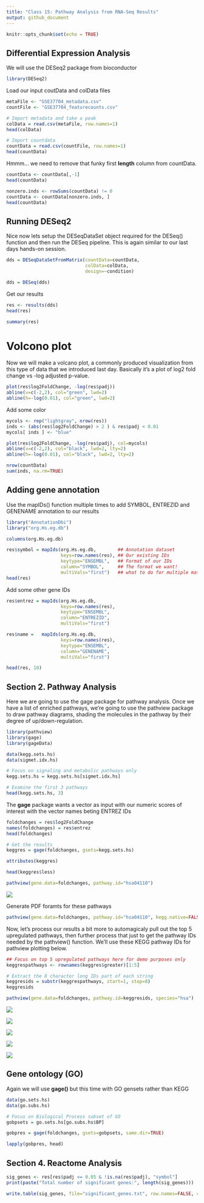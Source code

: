 ```yaml
---
title: "Class 15: Pathway Analysis from RNA-Seq Results"
output: github_document
---
```


```r
knitr::opts_chunk$set(echo = TRUE)
```

## Differential Expression Analysis

We will use the DESeq2 package from bioconductor
```r
library(DESeq2)
```

Load our input coutData and colData files

```r
metaFile <- "GSE37704_metadata.csv"
countFile <- "GSE37704_featurecounts.csv"

# Import metadata and take a peak
colData = read.csv(metaFile, row.names=1)
head(colData)
```

```r
# Import countdata
countData = read.csv(countFile, row.names=1)
head(countData)
```

Hmmm... we need to remove that funky first **length** column from countData.

```r
countData <- countData[,-1]
head(countData)
```

```r
nonzero.inds <- rowSums(countData) != 0
countData <- countData[nonzero.inds, ]
head(countData)
```


## Running DESeq2

Nice now lets setup the DESeqDataSet object required for the DESeq() function and then run the DESeq pipeline. This is again similar to our last days hands-on session.

```r
dds = DESeqDataSetFromMatrix(countData=countData,
                             colData=colData,
                             design=~condition)

```

```r
dds = DESeq(dds)
```

Get our results

```r
res <- results(dds)
head(res)
```

```r
summary(res)
```

# Volcono plot
Now we will make a volcano plot, a commonly produced visualization from this type of data that we introduced last day. Basically it's a plot of log2 fold change vs -log adjusted p-value.


```r
plot(res$log2FoldChange, -log(res$padj))
abline(v=c(-2,2), col="green", lwd=2)
abline(h=-log(0.01), col="green", lwd=2)
```


Add some color

```r
mycols <- rep("lightgray", nrow(res))
inds <- (abs(res$log2FoldChange) > 2 ) & res$padj < 0.01
mycols[ inds ] <- "blue"

plot(res$log2FoldChange, -log(res$padj), col=mycols)
abline(v=c(-2,2), col="black", lwd=2, lty=2)
abline(h=-log(0.01), col="black", lwd=2, lty=2)

```

```r
nrow(countData)
sum(inds, na.rm=TRUE)
```


## Adding gene annotation

Use the mapIDs() function multiple times to add SYMBOL, ENTREZID and GENENAME annotation to our results

```r
library("AnnotationDbi")
library("org.Hs.eg.db")

columns(org.Hs.eg.db)

```

```r
res$symbol = mapIds(org.Hs.eg.db,        ## Annotation dataset
                    keys=row.names(res), ## Our existing IDs
                    keytype="ENSEMBL",   ## Format of our IDs
                    column="SYMBOL",     ## The format we want!
                    multiVals="first")   ## what to do for multiple matches
head(res)
```

Add some other gene IDs
```r
res$entrez = mapIds(org.Hs.eg.db,
                    keys=row.names(res),
                    keytype="ENSEMBL",
                    column="ENTREZID",
                    multiVals="first")

res$name =   mapIds(org.Hs.eg.db,
                    keys=row.names(res),
                    keytype="ENSEMBL",
                    column="GENENAME",
                    multiVals="first")

head(res, 10)
```


## Section 2. Pathway Analysis

Here we are going to use the gage package for pathway analysis. Once we have a list of enriched pathways, we're going to use the pathview package to draw pathway diagrams, shading the molecules in the pathway by their degree of up/down-regulation.

```r
library(pathview)
library(gage)
library(gageData)
```

```r
data(kegg.sets.hs)
data(sigmet.idx.hs)

# Focus on signaling and metabolic pathways only
kegg.sets.hs = kegg.sets.hs[sigmet.idx.hs]

# Examine the first 3 pathways
head(kegg.sets.hs, 3)
```

The **gage** package wants a vector as input with our numeric scores of interest with the vector names beting ENTREZ IDs

```r
foldchanges = res$log2FoldChange
names(foldchanges) = res$entrez
head(foldchanges)
```


```r
# Get the results
keggres = gage(foldchanges, gsets=kegg.sets.hs)
```

```r
attributes(keggres)
```


```r
head(keggres$less)
```

```r
pathview(gene.data=foldchanges, pathway.id="hsa04110")
```

![](hsa04110.pathview.png)

Generate PDF foramts for these pathways

```r
pathview(gene.data=foldchanges, pathway.id="hsa04110", kegg.native=FALSE)
```

Now, let's process our results a bit more to automagicaly pull out the top 5 upregulated pathways, then further process that just to get the pathway IDs needed by the pathview() function. We'll use these KEGG pathway IDs for pathview plotting below.


```r
## Focus on top 5 upregulated pathways here for demo purposes only
keggrespathways <- rownames(keggres$greater)[1:5]

# Extract the 8 character long IDs part of each string
keggresids = substr(keggrespathways, start=1, stop=8)
keggresids
```

```r
pathview(gene.data=foldchanges, pathway.id=keggresids, species="hsa")
```

![](hsa04640.pathview.png)

![](hsa04630.pathview.png)

![](hsa00140.pathview.png)

![](hsa04142.pathview.png)

![](hsa04330.pathview.png)

## Gene ontology (GO)

Again we will use **gage()** but this time with GO gensets rather than KEGG

```r
data(go.sets.hs)
data(go.subs.hs)

# Focus on Biological Process subset of GO
gobpsets = go.sets.hs[go.subs.hs$BP]

gobpres = gage(foldchanges, gsets=gobpsets, same.dir=TRUE)

lapply(gobpres, head)
```

## Section 4. Reactome Analysis

```r
sig_genes <- res[res$padj <= 0.05 & !is.na(res$padj), "symbol"]
print(paste("Total number of significant genes:", length(sig_genes)))
```

```r
write.table(sig_genes, file="significant_genes.txt", row.names=FALSE, col.names=FALSE, quote=FALSE)
```

